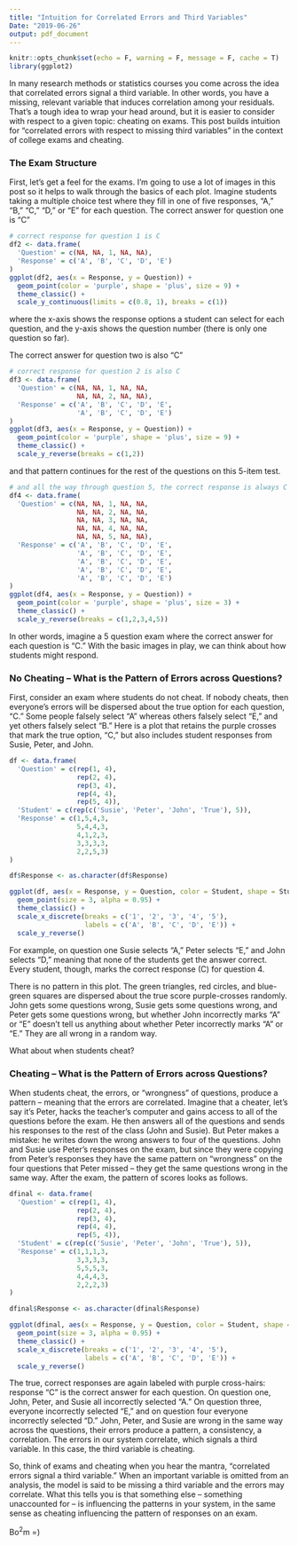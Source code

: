 ```yaml
---
title: "Intuition for Correlated Errors and Third Variables"
Date: "2019-06-26"
output: pdf_document
---
```


```r
knitr::opts_chunk$set(echo = F, warning = F, message = F, cache = T)
library(ggplot2)
```

In many research methods or statistics courses you come across the idea that correlated errors signal a third variable. In other words, you have a missing, relevant variable that induces correlation among your residuals. That's a tough idea to wrap your head around, but it is easier to consider with respect to a given topic: cheating on exams. This post builds intuition for "correlated errors with respect to missing third variables" in the context of college exams and cheating.

### The Exam Structure

First, let's get a feel for the exams. I'm going to use a lot of images in this post so it helps to walk through the basics of each plot. Imagine students taking a multiple choice test where they fill in one of five responses, "A," "B," "C," "D," or "E" for each question. The correct answer for question one is "C"

```r
# correct response for question 1 is C
df2 <- data.frame(
  'Question' = c(NA, NA, 1, NA, NA),
  'Response' = c('A', 'B', 'C', 'D', 'E')
)
ggplot(df2, aes(x = Response, y = Question)) + 
  geom_point(color = 'purple', shape = 'plus', size = 9) + 
  theme_classic() + 
  scale_y_continuous(limits = c(0.8, 1), breaks = c(1))

```

where the x-axis shows the response options a student can select for each question, and the y-axis shows the question number (there is only one question so far). 

The correct answer for question two is also "C"

```r
# correct response for question 2 is also C
df3 <- data.frame(
  'Question' = c(NA, NA, 1, NA, NA,
                 NA, NA, 2, NA, NA),
  'Response' = c('A', 'B', 'C', 'D', 'E',
                 'A', 'B', 'C', 'D', 'E')
)
ggplot(df3, aes(x = Response, y = Question)) + 
  geom_point(color = 'purple', shape = 'plus', size = 9) + 
  theme_classic() + 
  scale_y_reverse(breaks = c(1,2))

```

and that pattern continues for the rest of the questions on this 5-item test.

```r

# and all the way through question 5, the correct response is always C
df4 <- data.frame(
  'Question' = c(NA, NA, 1, NA, NA,
                 NA, NA, 2, NA, NA,
                 NA, NA, 3, NA, NA,
                 NA, NA, 4, NA, NA, 
                 NA, NA, 5, NA, NA),
  'Response' = c('A', 'B', 'C', 'D', 'E',
                 'A', 'B', 'C', 'D', 'E',
                 'A', 'B', 'C', 'D', 'E',
                 'A', 'B', 'C', 'D', 'E',
                 'A', 'B', 'C', 'D', 'E')
)
ggplot(df4, aes(x = Response, y = Question)) + 
  geom_point(color = 'purple', shape = 'plus', size = 3) + 
  theme_classic() + 
  scale_y_reverse(breaks = c(1,2,3,4,5))

```

In other words, imagine a 5 question exam where the correct answer for each question is "C." With the basic images in play, we can think about how students might respond. 

### No Cheating -- What is the Pattern of Errors across Questions?

First, consider an exam where students do not cheat. If nobody cheats, then everyone's errors will be dispersed about the true option for each question, "C." Some people falsely select "A" whereas others falsely select "E," and yet others falsely select "B." Here is a plot that retains the purple crosses that mark the true option, "C," but also includes student responses from Susie, Peter, and John.

```r
df <- data.frame(
  'Question' = c(rep(1, 4),
                 rep(2, 4),
                 rep(3, 4),
                 rep(4, 4),
                 rep(5, 4)),
  'Student' = c(rep(c('Susie', 'Peter', 'John', 'True'), 5)),
  'Response' = c(1,5,4,3,
                 5,4,4,3,
                 4,1,2,3,
                 3,3,3,3,
                 2,2,5,3)
)

df$Response <- as.character(df$Response)

ggplot(df, aes(x = Response, y = Question, color = Student, shape = Student)) + 
  geom_point(size = 3, alpha = 0.95) + 
  theme_classic() +
  scale_x_discrete(breaks = c('1', '2', '3', '4', '5'),
                   labels = c('A', 'B', 'C', 'D', 'E')) + 
  scale_y_reverse()

```

For example, on question one Susie selects "A," Peter selects "E," and John selects "D," meaning that none of the students get the answer correct. Every student, though, marks the correct response (C) for question 4. 

There is no pattern in this plot. The green triangles, red circles, and blue-green squares are dispersed about the true score purple-crosses randomly. John gets some questions wrong, Susie gets some questions wrong, and Peter gets some questions wrong, but whether John incorrectly marks "A" or "E" doesn't tell us anything about whether Peter incorrectly marks "A" or "E." They are all wrong in a random way. 

What about when students cheat?

### Cheating -- What is the Pattern of Errors across Questions?

When students cheat, the errors, or "wrongness" of questions, produce a pattern -- meaning that the errors are correlated. Imagine that a cheater, let's say it's Peter, hacks the teacher's computer and gains access to all of the questions before the exam. He then answers all of the questions and sends his responses to the rest of the class (John and Susie). But Peter makes a mistake: he writes down the wrong answers to four of the questions. John and Susie use Peter's responses on the exam, but since they were copying from Peter's responses they have the same pattern on "wrongness" on the four questions that Peter missed -- they get the same questions wrong in the same way. After the exam, the pattern of scores looks as follows.

```r

dfinal <- data.frame(
  'Question' = c(rep(1, 4),
                 rep(2, 4),
                 rep(3, 4),
                 rep(4, 4),
                 rep(5, 4)),
  'Student' = c(rep(c('Susie', 'Peter', 'John', 'True'), 5)),
  'Response' = c(1,1,1,3,
                 3,3,3,3,
                 5,5,5,3,
                 4,4,4,3,
                 2,2,2,3)
)

dfinal$Response <- as.character(dfinal$Response)

ggplot(dfinal, aes(x = Response, y = Question, color = Student, shape = Student)) + 
  geom_point(size = 3, alpha = 0.95) + 
  theme_classic() +
  scale_x_discrete(breaks = c('1', '2', '3', '4', '5'),
                   labels = c('A', 'B', 'C', 'D', 'E')) + 
  scale_y_reverse()

```

The true, correct responses are again labeled with purple cross-hairs: response "C" is the correct answer for each question. On question one, John, Peter, and Susie all incorrectly selected "A." On question three, everyone incorrectly selected "E," and on question four everyone incorrectly selected "D." John, Peter, and Susie are wrong in the same way across the questions, their errors produce a pattern, a consistency, a correlation. The errors in our system correlate, which signals a third variable. In this case, the third variable is cheating.

So, think of exams and cheating when you hear the mantra, "correlated errors signal a third variable." When an important variable is omitted from an analysis, the model is said to be missing a third variable and the errors may correlate. What this tells you is that something else -- something unaccounted for -- is influencing the patterns in your system, in the same sense as cheating influencing the pattern of responses on an exam. 

Bo$^2$m =)
